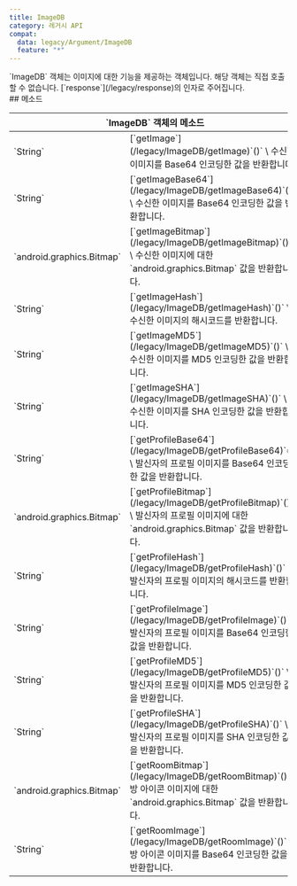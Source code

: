 ```yaml
---
title: ImageDB
category: 레거시 API
compat:
  data: legacy/Argument/ImageDB
  feature: "*"
---
```


<Section>
  `ImageDB` 객체는 이미지에 대한 기능을 제공하는 객체입니다. 해당 객체는 직접 호출할 수 없습니다. [`response`](/legacy/response)의 인자로 주어집니다.
</Section>
<Section>
  ## 메소드

  <Table>
    <Thead>
      <Tr>
        <Th colSpan="2">`ImageDB` 객체의 메소드</Th>
      </Tr>
    </Thead>
    <Tbody>
      <Tr>
        <Td><span>`String`</span></Td>
        <Td>
          [`getImage`](/legacy/ImageDB/getImage)`()` \
          수신한 이미지를 Base64 인코딩한 값을 반환합니다.
        </Td>
      </Tr>
      <Tr>
        <Td><span>`String`</span></Td>
        <Td>
          [`getImageBase64`](/legacy/ImageDB/getImageBase64)`()` \
          수신한 이미지를 Base64 인코딩한 값을 반환합니다.
        </Td>
      </Tr>
      <Tr>
        <Td><span>`android.graphics.Bitmap`</span></Td>
        <Td>
          [`getImageBitmap`](/legacy/ImageDB/getImageBitmap)`()` \
          수신한 이미지에 대한 `android.graphics.Bitmap` 값을 반환합니다.
        </Td>
      </Tr>
      <Tr>
        <Td><span>`String`</span></Td>
        <Td>
          [`getImageHash`](/legacy/ImageDB/getImageHash)`()` \
          수신한 이미지의 해시코드를 반환합니다.
        </Td>
      </Tr>
      <Tr>
        <Td><span>`String`</span></Td>
        <Td>
          [`getImageMD5`](/legacy/ImageDB/getImageMD5)`()` \
          수신한 이미지를 MD5 인코딩한 값을 반환합니다.
        </Td>
      </Tr>
      <Tr>
        <Td><span>`String`</span></Td>
        <Td>
          [`getImageSHA`](/legacy/ImageDB/getImageSHA)`()` \
          수신한 이미지를 SHA 인코딩한 값을 반환합니다.
        </Td>
      </Tr>
      <Tr>
        <Td><span>`String`</span></Td>
        <Td>
          [`getProfileBase64`](/legacy/ImageDB/getProfileBase64)`()` \
          발신자의 프로필 이미지를 Base64 인코딩한 값을 반환합니다.
        </Td>
      </Tr>
      <Tr>
        <Td><span>`android.graphics.Bitmap`</span></Td>
        <Td>
          [`getProfileBitmap`](/legacy/ImageDB/getProfileBitmap)`()` \
          발신자의 프로필 이미지에 대한 `android.graphics.Bitmap` 값을 반환합니다.
        </Td>
      </Tr>
      <Tr>
        <Td><span>`String`</span></Td>
        <Td>
          [`getProfileHash`](/legacy/ImageDB/getProfileHash)`()` \
          발신자의 프로필 이미지의 해시코드를 반환합니다.
        </Td>
      </Tr>
      <Tr>
        <Td><span>`String`</span></Td>
        <Td>
          [`getProfileImage`](/legacy/ImageDB/getProfileImage)`()` \
          발신자의 프로필 이미지를 Base64 인코딩한 값을 반환합니다.
        </Td>
      </Tr>
      <Tr>
        <Td><span>`String`</span></Td>
        <Td>
          [`getProfileMD5`](/legacy/ImageDB/getProfileMD5)`()` \
          발신자의 프로필 이미지를 MD5 인코딩한 값을 반환합니다.
        </Td>
      </Tr>
      <Tr>
        <Td><span>`String`</span></Td>
        <Td>
          [`getProfileSHA`](/legacy/ImageDB/getProfileSHA)`()` \
          발신자의 프로필 이미지를 SHA 인코딩한 값을 반환합니다.
        </Td>
      </Tr>
      <Tr>
        <Td><span>`android.graphics.Bitmap`</span></Td>
        <Td>
          [`getRoomBitmap`](/legacy/ImageDB/getRoomBitmap)`()` \
          방 아이콘 이미지에 대한 `android.graphics.Bitmap` 값을 반환합니다.
        </Td>
      </Tr>
      <Tr>
        <Td><span>`String`</span></Td>
        <Td>
          [`getRoomImage`](/legacy/ImageDB/getRoomImage)`()` \
          방 아이콘 이미지를 Base64 인코딩한 값을 반환합니다.
        </Td>
      </Tr>
    </Tbody>
  </Table>
</Section>